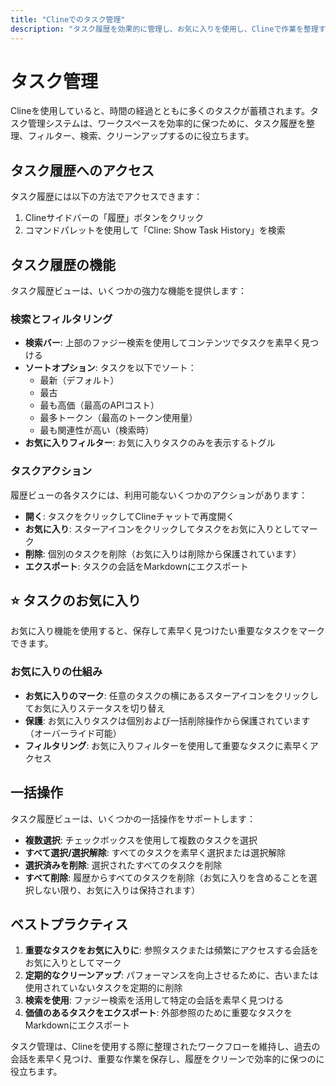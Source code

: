 ```yaml
---
title: "Clineでのタスク管理"
description: "タスク履歴を効果的に管理し、お気に入りを使用し、Clineで作業を整理する方法を学びます。"
---
```


# タスク管理

Clineを使用していると、時間の経過とともに多くのタスクが蓄積されます。タスク管理システムは、ワークスペースを効率的に保つために、タスク履歴を整理、フィルター、検索、クリーンアップするのに役立ちます。

## タスク履歴へのアクセス

タスク履歴には以下の方法でアクセスできます：

1. Clineサイドバーの「履歴」ボタンをクリック
2. コマンドパレットを使用して「Cline: Show Task History」を検索

## タスク履歴の機能

タスク履歴ビューは、いくつかの強力な機能を提供します：

### 検索とフィルタリング

-   **検索バー**: 上部のファジー検索を使用してコンテンツでタスクを素早く見つける
-   **ソートオプション**: タスクを以下でソート：
    -   最新（デフォルト）
    -   最古
    -   最も高価（最高のAPIコスト）
    -   最多トークン（最高のトークン使用量）
    -   最も関連性が高い（検索時）
-   **お気に入りフィルター**: お気に入りタスクのみを表示するトグル

### タスクアクション

履歴ビューの各タスクには、利用可能ないくつかのアクションがあります：

-   **開く**: タスクをクリックしてClineチャットで再度開く
-   **お気に入り**: スターアイコンをクリックしてタスクをお気に入りとしてマーク
-   **削除**: 個別のタスクを削除（お気に入りは削除から保護されています）
-   **エクスポート**: タスクの会話をMarkdownにエクスポート

## ⭐ タスクのお気に入り

お気に入り機能を使用すると、保存して素早く見つけたい重要なタスクをマークできます。

### お気に入りの仕組み

-   **お気に入りのマーク**: 任意のタスクの横にあるスターアイコンをクリックしてお気に入りステータスを切り替え
-   **保護**: お気に入りタスクは個別および一括削除操作から保護されています（オーバーライド可能）
-   **フィルタリング**: お気に入りフィルターを使用して重要なタスクに素早くアクセス

## 一括操作

タスク履歴ビューは、いくつかの一括操作をサポートします：

-   **複数選択**: チェックボックスを使用して複数のタスクを選択
-   **すべて選択/選択解除**: すべてのタスクを素早く選択または選択解除
-   **選択済みを削除**: 選択されたすべてのタスクを削除
-   **すべて削除**: 履歴からすべてのタスクを削除（お気に入りを含めることを選択しない限り、お気に入りは保持されます）

## ベストプラクティス

1. **重要なタスクをお気に入りに**: 参照タスクまたは頻繁にアクセスする会話をお気に入りとしてマーク
2. **定期的なクリーンアップ**: パフォーマンスを向上させるために、古いまたは使用されていないタスクを定期的に削除
3. **検索を使用**: ファジー検索を活用して特定の会話を素早く見つける
4. **価値のあるタスクをエクスポート**: 外部参照のために重要なタスクをMarkdownにエクスポート

タスク管理は、Clineを使用する際に整理されたワークフローを維持し、過去の会話を素早く見つけ、重要な作業を保存し、履歴をクリーンで効率的に保つのに役立ちます。
